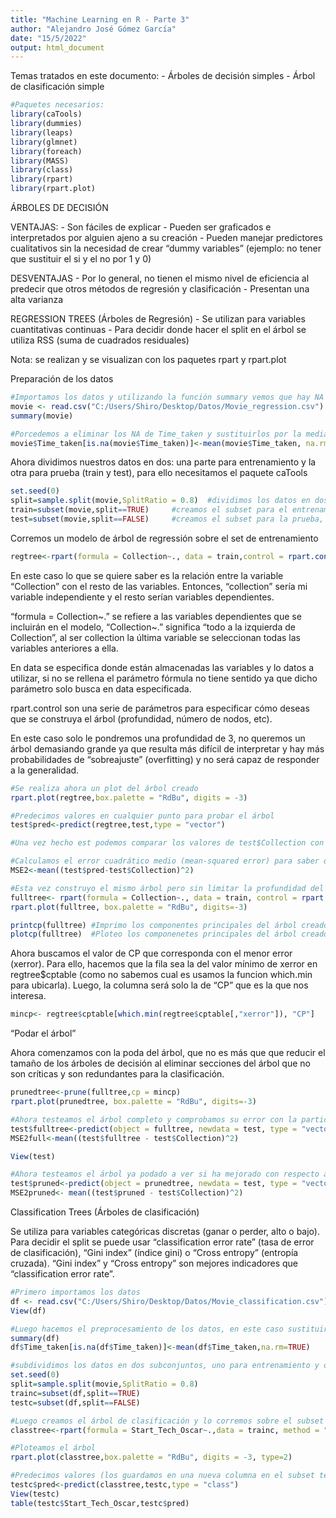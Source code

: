 ---
title: "Machine Learning en R - Parte 3"
author: "Alejandro José Gómez García"
date: "15/5/2022"
output: html_document
---

Temas tratados en este documento:
 - Árboles de decisión simples 
 - Árbol de clasificación simple

```{r}
#Paquetes necesarios:
library(caTools)
library(dummies)
library(leaps)
library(glmnet)
library(foreach)
library(MASS)
library(class)
library(rpart)
library(rpart.plot)
```

ÁRBOLES DE DECISIÓN

VENTAJAS:
-  Son fáciles de explicar
-  Pueden ser graficados e interpretados por alguien ajeno a su creación
-  Pueden manejar predictores cualitativos sin la necesidad de crear "dummy variables" (ejemplo: no tener que sustituir el si y el no por 1 y 0)

DESVENTAJAS
-  Por lo general, no tienen el mismo nivel de eficiencia al predecir que otros métodos de regresión y clasificación
-  Presentan una alta varianza

REGRESSION TREES (Árboles de Regresión)
- Se utilizan para variables cuantitativas continuas
- Para decidir donde hacer el split en el árbol se utiliza RSS (suma de cuadrados residuales)

Nota: se realizan y se visualizan con los paquetes rpart y rpart.plot

Preparación de los datos
```{r}
#Importamos los datos y utilizando la función summary vemos que hay NA en la variable Tm_taken
movie <- read.csv("C:/Users/Shiro/Desktop/Datos/Movie_regression.csv")
summary(movie)

#Porcedemos a eliminar los NA de Time_taken y sustituirlos por la media de dicha variable
movie$Time_taken[is.na(movie$Time_taken)]<-mean(movie$Time_taken, na.rm=TRUE)
```

Ahora dividimos nuestros datos en dos: una parte para entrenamiento y la otra para prueba (train y test), para ello necesitamos el paquete caTools

```{r}
set.seed(0)
split=sample.split(movie,SplitRatio = 0.8)  #dividimos los datos en dos partes, en una proporción de 8 a 2, en realidad split es una varibale que almacena solamente el 80% de los datos
train=subset(movie,split==TRUE)     #creamos el subset para el entrenamiento, split==TRUE significa que nos quedamos con lo que almacenó la variable split (80% de los datos)
test=subset(movie,split==FALSE)     #creamos el subset para la prueba, split==FALSE significa que nos quedamos con lo que NO almacenó la variable split (20% de los datos)
```

Corremos un modelo de árbol de regressión sobre el set de entrenamiento
```{r}
regtree<-rpart(formula = Collection~., data = train,control = rpart.control(maxdepth = 3))
```

En este caso lo que se quiere saber es la relación entre la variable "Collection" con el resto de las variables. Entonces, "collection" sería mi variable independiente y el resto serían variables dependientes.

"formula = Collection~." se refiere a las variables dependientes que se incluirán en el modelo, "Collection~." significa "todo a la izquierda de Collection", al ser collection la última variable se seleccionan todas las variables anteriores a ella.

En data se especifica donde están almacenadas las variables y lo datos a utilizar, si no se rellena el parámetro fórmula no tiene sentido ya que dicho parámetro solo busca en data especificada.

rpart.control son una serie de parámetros para especificar cómo deseas que se construya el árbol (profundidad, número de nodos, etc).

En este caso solo le pondremos una profundidad de 3, no queremos un árbol demasiando grande ya que resulta más difícil de interpretar y hay más probabilidades de "sobreajuste" (overfitting) y no será capaz de responder a la generalidad.

```{r}
#Se realiza ahora un plot del árbol creado
rpart.plot(regtree,box.palette = "RdBu", digits = -3)

#Predecimos valores en cualquier punto para probar el árbol
test$pred<-predict(regtree,test,type = "vector")

#Una vez hecho est podemos comparar los valores de test$Collection con los predichos por el modelo en test$pred 

#Calculamos el error cuadrático medio (mean-squared error) para saber qué tan efectivo fue el modelo. Esto básicamente nos da una idea de la diferencia entre los valores predichos y los reales
MSE2<-mean((test$pred-test$Collection)^2)

#Esta vez construyo el mismo árbol pero sin limitar la profundidad del árbol (los niveles)
fulltree<- rpart(formula = Collection~., data = train, control = rpart.control(cp=0))
rpart.plot(fulltree, box.palette = "RdBu", digits=-3)

printcp(fulltree) #Imprimo los componentes principales del árbol creado
plotcp(fulltree)  #Ploteo los componenetes principales del árbol creado
```

Ahora buscamos el valor de CP que corresponda con el menor error (xerror). Para ello, hacemos que la fila sea la del valor mínimo de xerror en regtree$cptable (como no sabemos cual es usamos la funcion which.min para ubicarla). Luego, la columna será solo la de "CP" que es la que nos interesa.

```{r}
mincp<- regtree$cptable[which.min(regtree$cptable[,"xerror"]), "CP"]
```

"Podar el árbol"

Ahora comenzamos con la poda del árbol, que no es más que que reducir el tamaño de los árboles de decisión al eliminar secciones del árbol que no son críticas y son redundantes para la clasificación. 

```{r}
prunedtree<-prune(fulltree,cp = mincp)
rpart.plot(prunedtree, box.palette = "RdBu", digits=-3)

#Ahora testeamos el árbol completo y comprobamos su error con la partición que habíamos hehco para ello (test)
test$fulltree<-predict(object = fulltree, newdata = test, type = "vector")
MSE2full<-mean((test$fulltree - test$Collection)^2)

View(test)

#Ahora testeamos el árbol ya podado a ver si ha mejorado con respecto a los anteriores (con los mismos datos)
test$pruned<-predict(object = prunedtree, newdata = test, type = "vector")
MSE2pruned<- mean((test$pruned - test$Collection)^2)
```

Classification Trees (Árboles de clasificación)

Se utiliza para variables categóricas discretas (ganar o perder, alto o bajo).
Para decidir el split se puede usar "classification error rate" (tasa de error de clasificación), "Gini index" (índice gini) o "Cross entropy" (entropía cruzada).
"Gini index" y "Cross entropy" son mejores indicadores que "classification error rate".

```{r}
#Primero importamos los datos
df <- read.csv("C:/Users/Shiro/Desktop/Datos/Movie_classification.csv")
View(df)

#Luego hacemos el preprocesamiento de los datos, en este caso sustituir los valores NA
summary(df)
df$Time_taken[is.na(df$Time_taken)]<-mean(df$Time_taken,na.rm=TRUE)

#subdividimos los datos en dos subconjuntos, uno para entrenamiento y otro para la prueba
set.seed(0)
split=sample.split(movie,SplitRatio = 0.8)
trainc=subset(df,split==TRUE)
testc=subset(df,split==FALSE)

#Luego creamos el árbol de clasificación y lo corremos sobre el subset de entrenamiento
classtree<-rpart(formula = Start_Tech_Oscar~.,data = trainc, method = "class",control = rpart.control(maxdepth=3))

#Ploteamos el árbol
rpart.plot(classtree,box.palette = "RdBu", digits = -3, type=2)

#Predecimos valores (los guardamos en una nueva columna en el subset testc) y comparamos con los valores reales
testc$pred<-predict(classtree,testc,type = "class")
View(testc)
table(testc$Start_Tech_Oscar,testc$pred)
```

